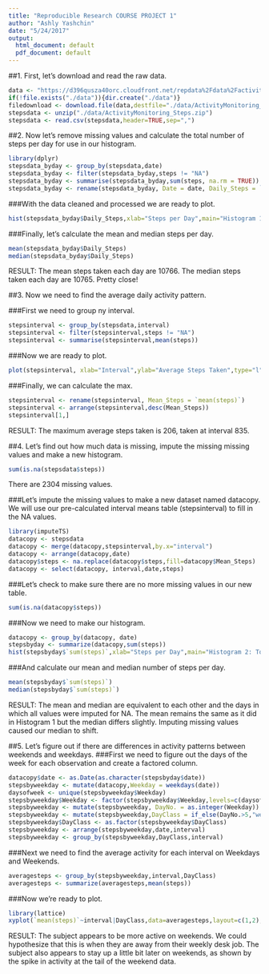 ```yaml
---
title: "Reproducible Research COURSE PROJECT 1"
author: "Ashly Yashchin"
date: "5/24/2017"
output:
  html_document: default
  pdf_document: default
---
```


##1. First, let's download and read the raw data.

```r
data <- "https://d396qusza40orc.cloudfront.net/repdata%2Fdata%2Factivity.zip"
if(!file.exists("./data")){dir.create("./data")}
filedownload <- download.file(data,destfile="./data/ActivityMonitoring_Steps.zip")
stepsdata <- unzip("./data/ActivityMonitoring_Steps.zip")
stepsdata <- read.csv(stepsdata,header=TRUE,sep=",")
```

##2. Now let's remove missing values and calculate the total number of steps per day for use in our histogram.

```r
library(dplyr)
stepsdata_byday <- group_by(stepsdata,date)
stepsdata_byday <- filter(stepsdata_byday,steps != "NA")
stepsdata_byday <- summarise(stepsdata_byday,sum(steps, na.rm = TRUE))
stepsdata_byday <- rename(stepsdata_byday, Date = date, Daily_Steps = `sum(steps, na.rm = TRUE)`)
```

###With the data cleaned and processed we are ready to plot.

```r
hist(stepsdata_byday$Daily_Steps,xlab="Steps per Day",main="Histogram 1: Total Steps/Day")
```

###Finally, let's calculate the mean and median steps per day.

```r
mean(stepsdata_byday$Daily_Steps)
median(stepsdata_byday$Daily_Steps)
```

RESULT: The mean steps taken each day are 10766.
The median steps taken each day are 10765.
Pretty close! 

##3. Now we need to find the average daily activity pattern.

###First we need to group ny interval.

```r
stepsinterval <- group_by(stepsdata,interval)
stepsinterval <- filter(stepsinterval,steps != "NA")
stepsinterval <- summarise(stepsinterval,mean(steps))
```

###Now we are ready to plot.

```r
plot(stepsinterval, xlab="Interval",ylab="Average Steps Taken",type="l",main="Average Steps by Interval")
```

###Finally, we can calculate the max.

```r
stepsinterval <- rename(stepsinterval, Mean_Steps = `mean(steps)`)
stepsinterval <- arrange(stepsinterval,desc(Mean_Steps))
stepsinterval[1,]
```
RESULT: The maximum average steps taken is 206, taken at interval 835.

##4. Let's find out how much data is missing, impute the missing missing values and make a new histogram.

```r
sum(is.na(stepsdata$steps))
```
There are 2304 missing values.

###Let's impute the missing values to make a new dataset named datacopy.
We will use our pre-calculated interval means table (stepsinterval) to fill in the NA values.

```r
library(imputeTS)
datacopy <- stepsdata
datacopy <- merge(datacopy,stepsinterval,by.x="interval")
datacopy <- arrange(datacopy,date)
datacopy$steps <- na.replace(datacopy$steps,fill=datacopy$Mean_Steps)
datacopy <- select(datacopy, interval,date,steps) 
```

###Let's check to make sure there are no more missing values in our new table.

```r
sum(is.na(datacopy$steps))
```

###Now we need to make our histogram.

```r
datacopy <- group_by(datacopy, date)
stepsbyday <- summarize(datacopy,sum(steps))
hist(stepsbyday$`sum(steps)`,xlab="Steps per Day",main="Histogram 2: Total Steps per Day (Includes Imputed Values)")
```

###And calculate our mean and median number of steps per day. 

```r
mean(stepsbyday$`sum(steps)`)
median(stepsbyday$`sum(steps)`)
```

RESULT: The mean and median are equivalent to each other and the days in which all values were imputed for NA. The mean remains the same as it did in Histogram 1 but the median differs slightly. Imputing missing values caused our median to shift.

##5. Let's figure out if there are differences in activity patterns between weekends and weekdays.
###First we need to figure out the days of the week for each observation and create a factored column.

```r
datacopy$date <- as.Date(as.character(stepsbyday$date))
stepsbyweekday <- mutate(datacopy,Weekday = weekdays(date))
daysofweek <- unique(stepsbyweekday$Weekday)
stepsbyweekday$Weekday <- factor(stepsbyweekday$Weekday,levels=c(daysofweek),ordered = TRUE)
stepsbyweekday <- mutate(stepsbyweekday, DayNo. = as.integer(Weekday))
stepsbyweekday <- mutate(stepsbyweekday,DayClass = if_else(DayNo.>5,"weekend","weekday"))
stepsbyweekday$DayClass <- as.factor(stepsbyweekday$DayClass)
stepsbyweekday <- arrange(stepsbyweekday,date,interval)
stepsbyweekday <- group_by(stepsbyweekday,DayClass,interval)
```

###Next we need to find the average activity for each interval on Weekdays and Weekends.
```r
averagesteps <- group_by(stepsbyweekday,interval,DayClass)
averagesteps <- summarize(averagesteps,mean(steps))
```

###Now we're ready to plot. 
```r
library(lattice)
xyplot(`mean(steps)`~interval|DayClass,data=averagesteps,layout=c(1,2),type="l",main="Average Steps per Interval by Time of Week",ylab="Average Steps",xlab="Interval")
```

RESULT: The subject appears to be more active on weekends. We could hypothesize that this is when they are away from their weekly desk job. The subject also appears to stay up a little bit later on weekends, as shown by the spike in activity at the tail of the weekend data.
